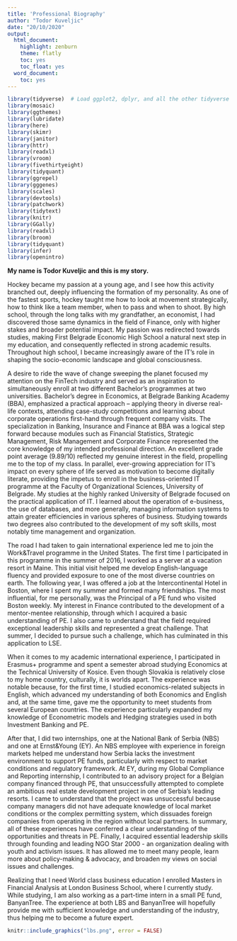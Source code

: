 ```yaml
---
title: 'Professional Biography'
author: "Todor Kuveljic"
date: "20/10/2020"
output:
  html_document:
    highlight: zenburn
    theme: flatly
    toc: yes
    toc_float: yes
  word_document:
    toc: yes
---
```



```r
library(tidyverse)  # Load ggplot2, dplyr, and all the other tidyverse packages
library(mosaic)
library(ggthemes)
library(lubridate)
library(here)
library(skimr)
library(janitor)
library(httr)
library(readxl)
library(vroom)
library(fivethirtyeight)
library(tidyquant)
library(ggrepel)
library(gggenes)
library(scales)
library(devtools)
library(patchwork)
library(tidytext)
library(knitr)
library(GGally)
library(readxl)
library(broom)
library(tidyquant)
library(infer)
library(openintro)
```


**My name is Todor Kuveljic and this is my story.**


  Hockey became my passion at a young age, and I see how this activity branched out, deeply influencing the formation of my personality. As one of the fastest sports, hockey taught me how to look at movement strategically, how to think like a team member, when to pass and when to shoot. By high school, through the long talks with my grandfather, an economist, I had discovered those same dynamics in the field of Finance, only with higher stakes and broader potential impact. My passion was redirected towards studies, making First Belgrade Economic High School a natural next step in my education, and consequently reflected in strong academic results. Throughout high school, I became increasingly aware of the IT’s role in shaping the socio-economic landscape and global consciousness.
  
  A desire to ride the wave of change sweeping the planet focused my attention on the FinTech industry and served as an inspiration to simultaneously enroll at two different Bachelor’s programmes at two universities. Bachelor’s degree in Economics, at Belgrade Banking Academy (BBA), emphasized a practical approach – applying theory in diverse real-life contexts, attending case-study competitions and learning about corporate operations first-hand through frequent company visits. The specialization in Banking, Insurance and Finance at BBA was a logical step forward because modules such as Financial Statistics, Strategic Management, Risk Management and Corporate Finance represented the core knowledge of my intended professional direction. An excellent grade point average (9.89/10) reflected my genuine interest in the field, propelling me to the top of my class. In parallel, ever-growing appreciation for IT’s impact on every sphere of life served as motivation to become digitally literate, providing the impetus to enroll in the business-oriented IT programme at the Faculty of Organizational Sciences, University of Belgrade. My studies at the highly ranked University of Belgrade focused on the practical application of IT. I learned about the operation of e-business, the use of databases, and more generally, managing information systems to attain greater efficiencies in various spheres of business. Studying towards two degrees also contributed to the development of my soft skills, most notably time management and organization.
  
  The road I had taken to gain international experience led me to join the Work&Travel programme in the United States. The first time I participated in this programme in the summer of 2016, I worked as a server at a vacation resort in Maine. This initial visit helped me develop English-language fluency and provided exposure to one of the most diverse countries on earth. The following year, I was offered a job at the Intercontinental Hotel in Boston, where I spent my summer and formed many friendships. The most influential, for me personally, was the Principal of a PE fund who visited Boston weekly. My interest in Finance contributed to the development of a mentor-mentee relationship, through which I acquired a basic understanding of PE. I also came to understand that the field required exceptional leadership skills and represented a great challenge. That summer, I decided to pursue such a challenge, which has culminated in this application to LSE. 

  When it comes to my academic international experience, I participated in Erasmus+ programme and spent a semester abroad studying Economics at the Technical University of Kosice. Even though Slovakia is relatively close to my home country, culturally, it is worlds apart. The experience was notable because, for the first time, I studied economics-related subjects in English, which advanced my understanding of both Economics and English and, at the same time, gave me the opportunity to meet students from several European countries. The experience particularly expanded my knowledge of Econometric models and Hedging strategies used in both Investment Banking and PE. 

  After that, I did two internships, one at the National Bank of Serbia (NBS) and one at Ernst&Young (EY). An NBS     employee with experience in foreign markets helped me understand how Serbia lacks the investment environment to support PE funds, particularly with respect to market conditions and regulatory framework. At EY, during my Global Compliance and Reporting internship, I contributed to an advisory project for a Belgian company financed through PE, that unsuccessfully attempted to complete an ambitious real estate development project in one of Serbia’s leading resorts. I came to understand that the project was unsuccessful because company managers did not have adequate knowledge of local market conditions or the complex permitting system, which dissuades foreign companies from operating in the region without local partners. In summary, all of these experiences have conferred a clear understanding of the opportunities and threats in PE. Finally, I acquired essential leadership skills through founding and leading NGO Star 2000 - an organization dealing with youth and activism issues. It has allowed me to meet many people, learn more about policy-making & advocacy, and broaden my views on social issues and challenges. 
	
  Realizing that I need World class business education I enrolled Masters in Financial Analysis at London Business School, where I currently study. While studying, I am also working as a part-time intern in a small PE fund, BanyanTree. The experience at both LBS and BanyanTree will hopefully provide me with sufficient knowledge and understanding of the industry, thus helping me to become a future expert.	
	
	
```r
knitr::include_graphics("lbs.png", error = FALSE)
```	




	
	


